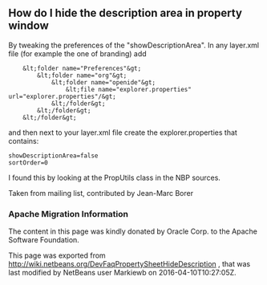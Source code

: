 <!--

    Licensed to the Apache Software Foundation (ASF) under one
    or more contributor license agreements.  See the NOTICE file
    distributed with this work for additional information
    regarding copyright ownership.  The ASF licenses this file
    to you under the Apache License, Version 2.0 (the
    "License"); you may not use this file except in compliance
    with the License.  You may obtain a copy of the License at

      http://www.apache.org/licenses/LICENSE-2.0

    Unless required by applicable law or agreed to in writing,
    software distributed under the License is distributed on an
    "AS IS" BASIS, WITHOUT WARRANTIES OR CONDITIONS OF ANY
    KIND, either express or implied.  See the License for the
    specific language governing permissions and limitations
    under the License.

-->
==How do I hide the description area in property window==

By tweaking the preferences of the "showDescriptionArea". In any layer.xml file (for example the one of branding) add
<pre>
    &lt;folder name="Preferences"&gt;
        &lt;folder name="org"&gt;
            &lt;folder name="openide"&gt;
                &lt;file name="explorer.properties" url="explorer.properties"/&gt;
            &lt;/folder&gt;
        &lt;/folder&gt;
    &lt;/folder&gt;
</pre>
and then next to your layer.xml file create the explorer.properties that contains:
<pre>
showDescriptionArea=false
sortOrder=0
</pre>
I found this by looking at the PropUtils class in the NBP sources.

Taken from mailing list, contributed by Jean-Marc Borer

===Apache Migration Information===

The content in this page was kindly donated by Oracle Corp. to the
Apache Software Foundation.

This page was exported from http://wiki.netbeans.org/DevFaqPropertySheetHideDescription , 
that was last modified by NetBeans user Markiewb 
on 2016-04-10T10:27:05Z.


